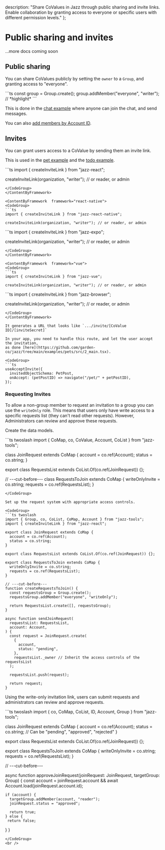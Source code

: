   description: "Share CoValues in Jazz through public sharing and invite links. Enable collaboration by granting access to everyone or specific users with different permission levels."
};


# Public sharing and invites

...more docs coming soon

## Public sharing

You can share CoValues publicly by setting the `owner` to a `Group`, and granting
access to "everyone".

<CodeGroup>
  ```ts
  const group = Group.create();
  group.addMember("everyone", "writer"); // *highlight*
  ```
</CodeGroup>

This is done in the [chat example](https://github.com/garden-co/jazz/tree/main/examples/chat) where anyone can join the chat, and send messages.

You can also [add members by Account ID](/docs/groups/intro#adding-group-members-by-id).

## Invites

You can grant users access to a CoValue by sending them an invite link.

This is used in the [pet example](https://github.com/garden-co/jazz/tree/main/examples/pets)
and the [todo example](https://github.com/garden-co/jazz/tree/main/examples/todo).

<ContentByFramework  framework="react">
<CodeGroup>
```ts
import { createInviteLink } from "jazz-react";

createInviteLink(organization, "writer"); // or reader, or admin
```
</CodeGroup>
</ContentByFramework>

<ContentByFramework  framework="react-native">
<CodeGroup>
```ts
import { createInviteLink } from "jazz-react-native";

createInviteLink(organization, "writer"); // or reader, or admin
```
</CodeGroup>
</ContentByFramework>

<ContentByFramework  framework="react-native-expo">
<CodeGroup>
```ts
import { createInviteLink } from "jazz-expo";

createInviteLink(organization, "writer"); // or reader, or admin
```
</CodeGroup>
</ContentByFramework>

<ContentByFramework  framework="vue">
<CodeGroup>
```ts
import { createInviteLink } from "jazz-vue";

createInviteLink(organization, "writer"); // or reader, or admin
```
</CodeGroup>
</ContentByFramework>

<ContentByFramework  framework="svelte">
<CodeGroup>
```ts
import { createInviteLink } from "jazz-browser";

createInviteLink(organization, "writer"); // or reader, or admin
```
</CodeGroup>
</ContentByFramework>

It generates a URL that looks like `.../invite/[CoValue ID]/[inviteSecret]`

In your app, you need to handle this route, and let the user accept the invitation,
as done [here](https://github.com/garden-co/jazz/tree/main/examples/pets/src/2_main.tsx).

<CodeGroup>
```ts
useAcceptInvite({
  invitedObjectSchema: PetPost,
  onAccept: (petPostID) => navigate("/pet/" + petPostID),
});
```
</CodeGroup>


### Requesting Invites

To allow a non-group member to request an invitation to a group you can use the `writeOnly` role.
This means that users only have write access to a specific requests list (they can't read other requests). 
However, Administrators can review and approve these requests.

Create the data models.

<CodeGroup>
```ts twoslash
import { CoMap, co, CoValue, Account, CoList } from "jazz-tools";

class JoinRequest extends CoMap {
  account = co.ref(Account);
  status = co.string;
}

export class RequestsList extends CoList.Of(co.ref(JoinRequest)) {};

// ---cut-before---
class RequestsToJoin extends CoMap {
  writeOnlyInvite = co.string;
  requests = co.ref(RequestsList);
}
```
</CodeGroup>

Set up the request system with appropriate access controls.

<CodeGroup>
```ts twoslash
import { Group, co, CoList, CoMap, Account } from "jazz-tools";
import { createInviteLink } from "jazz-react";

export class JoinRequest extends CoMap {
  account = co.ref(Account);
  status = co.string;
}

export class RequestsList extends CoList.Of(co.ref(JoinRequest)) {};

export class RequestsToJoin extends CoMap {
  writeOnlyInvite = co.string;
  requests = co.ref(RequestsList);
}

// ---cut-before---
function createRequestsToJoin() {
  const requestsGroup = Group.create();
  requestsGroup.addMember("everyone", "writeOnly");

  return RequestsList.create([], requestsGroup);
}

async function sendJoinRequest(
  requestsList: RequestsList,
  account: Account,
) {
  const request = JoinRequest.create(
    {
      account,
      status: "pending",
    },
    requestsList._owner // Inherit the access controls of the requestsList
  );

  requestsList.push(request);

  return request;
}
```
</CodeGroup>

Using the write-only invitation link, users can submit requests and administrators can review and approve requests.

<CodeGroup>
```ts twoslash
import { co, CoMap, CoList, ID, Account, Group } from "jazz-tools";


class JoinRequest extends CoMap {
  account = co.ref(Account);
  status = co.string; // Can be "pending", "approved", "rejected"
}

export class RequestsList extends CoList.Of(co.ref(JoinRequest)) {};

export class RequestsToJoin extends CoMap {
  writeOnlyInvite = co.string;
  requests = co.ref(RequestsList);
}

// ---cut-before---

async function approveJoinRequest(joinRequest: JoinRequest, targetGroup: Group) {
  const account = joinRequest.account && await Account.load(joinRequest.account.id);

    if (account) {
      targetGroup.addMember(account, "reader");
      joinRequest.status = "approved";
      
      return true;
    } else {
     return false;
   }
}

```
</CodeGroup>
<br />

